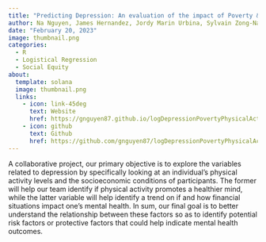 ```yaml
---
title: "Predicting Depression: An evaluation of the impact of Poverty & Physical Activity"
author: Na Nguyen, James Hernandez, Jordy Marin Urbina, Sylvain Zong-Naba
date: "February 20, 2023"
image: thumbnail.png
categories:
  - R
  - Logistical Regression
  - Social Equity
about: 
  template: solana
  image: thumbnail.png
  links: 
    - icon: link-45deg
      text: Website
      href: https://gnguyen87.github.io/logDepressionPovertyPhysicalActivity/
    - icon: github
      text: Github
      href: https://github.com/gnguyen87/logDepressionPovertyPhysicalActivity
---
```


A collaborative project, our primary objective is to explore the variables related to depression by specifically looking at an individual's physical activity levels and the socioeconomic conditions of participants. The former will help our team identify if physical activity promotes a healthier mind, while the latter variable will help identify a trend on if and how financial situations impact one’s mental health. In sum, our final goal is to better understand the relationship between these factors so as to identify potential risk factors or protective factors that could help indicate mental health outcomes.
